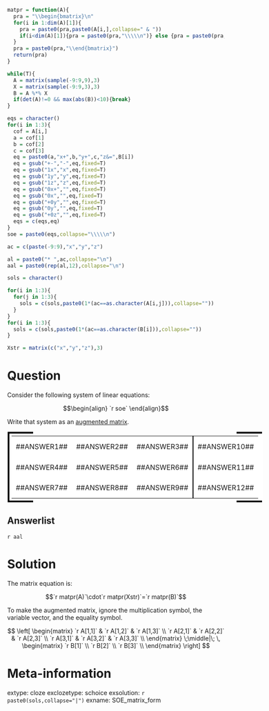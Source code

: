 ```r
matpr = function(A){
  pra = "\\begin{bmatrix}\n"
  for(i in 1:dim(A)[1]){
    pra = paste0(pra,paste0(A[i,],collapse=" & "))
    if(i<dim(A)[1]){pra = paste0(pra,"\\\\\n")} else {pra = paste0(pra,"\n")}
  }
  pra = paste0(pra,"\\end{bmatrix}")
  return(pra)
}

while(T){
  A = matrix(sample(-9:9,9),3)
  X = matrix(sample(-9:9,3),3)
  B = A %*% X
  if(det(A)!=0 && max(abs(B))<10){break}
}

eqs = character()
for(i in 1:3){
  cof = A[i,]
  a = cof[1]
  b = cof[2]
  c = cof[3]
  eq = paste0(a,"x+",b,"y+",c,"z&=",B[i])
  eq = gsub("+-","-",eq,fixed=T)
  eq = gsub("1x","x",eq,fixed=T)
  eq = gsub("1y","y",eq,fixed=T)
  eq = gsub("1z","z",eq,fixed=T)
  eq = gsub("0x+","",eq,fixed=T)
  eq = gsub("0x","",eq,fixed=T)
  eq = gsub("+0y","",eq,fixed=T)
  eq = gsub("0y","",eq,fixed=T)
  eq = gsub("+0z","",eq,fixed=T)
  eqs = c(eqs,eq)
}
soe = paste0(eqs,collapse="\\\\\n")

ac = c(paste(-9:9),"x","y","z")

al = paste0("* ",ac,collapse="\n")
aal = paste0(rep(al,12),collapse="\n")

sols = character()

for(i in 1:3){
  for(j in 1:3){
    sols = c(sols,paste0(1*(ac==as.character(A[i,j])),collapse=""))
  }
}
for(i in 1:3){
  sols = c(sols,paste0(1*(ac==as.character(B[i])),collapse=""))
}

Xstr = matrix(c("x","y","z"),3)

```

Question
========

Consider the following system of linear equations:

$$\begin{align}
`r soe`
\end{align}$$

Write that system as an [augmented matrix](https://en.wikipedia.org/wiki/Augmented_matrix#Solution_of_a_linear_system).

<style>
select.question_input {
width: 5em;
}

tr {height: 3em;}

.matrix-container {
display: inline-block;
padding: 1px;
margin: 1px;
white-space: nowrap;
background: linear-gradient(to right, black, black 10%, transparent 10%,transparent 90%,black 90%,black);
}

.matrix {
    padding: 5px;
    margin: 3px;
    background: white;
}

td.lbtd {
border-left: solid 2px #000;
}

.matrix td {
    padding: 10px;    
    text-align: center;
}

</style>

<div class="matrix-container">
  <table class="matrix">
  <tr>
  <td>##ANSWER1##</td><td>##ANSWER2##</td>
  <td>##ANSWER3##</td><td class="lbtd">##ANSWER10##</td>
  </tr>
  <tr>
  <td>##ANSWER4##</td><td>##ANSWER5##</td><td>##ANSWER6##</td><td class="lbtd">##ANSWER11##</td>
  </tr>
  <tr>
  <td>##ANSWER7##</td><td>##ANSWER8##</td><td>##ANSWER9##</td><td class="lbtd">##ANSWER12##</td>
  </tr>
  </table>
</div>



Answerlist
--------

`r aal`


Solution
========

The matrix equation is:

$$`r matpr(A)`\cdot`r matpr(Xstr)`=`r matpr(B)`$$

To make the augmented matrix, ignore the multiplication symbol, the variable vector, and the equality symbol.

$$
\left[
  \begin{matrix}
    `r A[1,1]` & `r A[1,2]` & `r A[1,3]` \\
    `r A[2,1]` & `r A[2,2]` & `r A[2,3]` \\
    `r A[3,1]` & `r A[3,2]` & `r A[3,3]` \\
  \end{matrix}
  \;\middle|\;
    \,
    \begin{matrix}
      `r B[1]`  \\
      `r B[2]`  \\
      `r B[3]`  \\
    \end{matrix}
\right]
$$


Meta-information
============
extype: cloze
exclozetype: schoice
exsolution: `r paste0(sols,collapse="|")`
exname: SOE_matrix_form